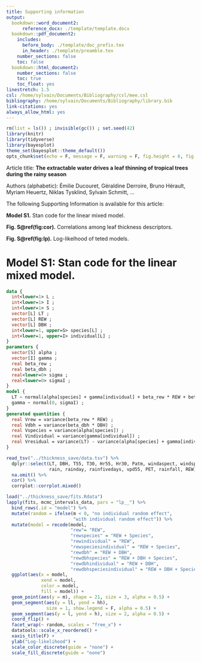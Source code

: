 ```yaml
---
title: Supporting information
output:
  bookdown::word_document2: 
      reference_docx: ./template/template.docx
  bookdown::pdf_document2:
    includes:
      before_body: ./template/doc_prefix.tex
      in_header: ./template/preamble.tex
    number_sections: false
    toc: false
  bookdown::html_document2:
    number_sections: false
    toc: true
    toc_float: yes
linestretch: 1.5
csl: /home/sylvain/Documents/Bibliography/csl/mee.csl
bibliography: /home/sylvain/Documents/Bibliography/library.bib
link-citations: yes
always_allow_html: yes
---
```


```r
rm(list = ls()) ; invisible(gc()) ; set.seed(42)
library(knitr)
library(tidyverse)
library(bayesplot)
theme_set(bayesplot::theme_default())
opts_chunk$set(echo = F, message = F, warning = F, fig.height = 6, fig.width = 8, cache = F, cache.lazy = F)
```

Article title: **The extractable water drives a leaf thinning of tropical trees during the rainy season**

Authors (alphabetic): Émilie Ducouret, Géraldine Derroire, Bruno Hérault, Myriam Heuertz, Niklas Tysklind, Sylvain Schmitt, ...


The following Supporting Information is available for this article:

**Model S1.** Stan code for the linear mixed model.

**Fig. S\@ref(fig:cor).** Correlations among leaf thickness descriptors. 

**Fig. S\@ref(fig:lp).** Log-likelhood of teted models.

\newpage

# Model S1: Stan code for the linear mixed model.

```stan
data {
  int<lower=1> L ;
  int<lower=1> I ;
  int<lower=1> S ;
  vector[L] LT ;
  vector[L] REW ;
  vector[L] DBH ;
  int<lower=1, upper=S> species[L] ;
  int<lower=1, upper=I> individual[L] ;
}
parameters {
  vector[S] alpha ;
  vector[I] gamma ;
  real beta_rew ;
  real beta_dbh ;
  real<lower=0> sigma ;
  real<lower=0> sigmaI ;
}
model {
  LT ~ normal(alpha[species] + gamma[individual] + beta_rew * REW + beta_dbh * DBH, sigma);
  gamma ~ normal(0, sigmaI) ;
}
generated quantities {
  real Vrew = variance(beta_rew * REW) ;
  real Vdbh = variance(beta_dbh * DBH) ;
  real Vspecies = variance(alpha[species]) ;
  real Vindividual = variance(gamma[individual]) ;
  real Vresidual = variance(LT) - variance(alpha[species] + gamma[individual] + beta_rew * REW + beta_dbh * DBH) ;
}
```

\newpage

```r
read_tsv("../thickness_save/data.tsv") %>% 
  dplyr::select(LT, DBH, T55, T30, Hr55, Hr30, Patm, windaspect, windspeed, 
                rain, rainday, rainfivedays, vpd55, PET, rainfall, REW) %>% 
  na.omit() %>%
  cor() %>% 
  corrplot::corrplot.mixed()
```

\newpage

```r
load("../thickness_save/fits.Rdata")
lapply(fits, mcmc_intervals_data, pars = "lp__") %>% 
  bind_rows(.id = "model") %>% 
  mutate(random = ifelse(m < 0, "no individual random effect", 
                         "with individual random effect")) %>% 
  mutate(model = recode(model,
                        "rew"= "REW",
                        "rewspecies" = "REW + Species",
                        "rewindividual" = "REW",
                        "rewspeciesindividual" = "REW + Species",
                        "rewdbh" = "REW + DBH",
                        "rewdbhspecies" = "REW + DBH + Species",
                        "rewdbhindividual" = "REW + DBH",
                        "rewdbhspeciesindividual" = "REW + DBH + Species")) %>% 
  ggplot(aes(x = model, 
             xend = model,
             color = model, 
             fill = model)) +
  geom_point(aes(y = m), shape = 21, size = 3, alpha = 0.5) +
  geom_segment(aes(y = ll, yend = hh),
               size = 1, show.legend = F, alpha = 0.5) +
  geom_segment(aes(y = l, yend = h), size = 2, alpha = 0.5) +
  coord_flip() +
  facet_wrap(~ random, scales = "free_x") +
  datatools::scale_x_reordered() +
  xaxis_title(F) +
  ylab("Log-likelihood") +
  scale_color_discrete(guide = "none") +
  scale_fill_discrete(guide = "none")
```
